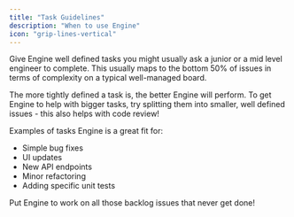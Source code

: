 ```yaml
---
title: "Task Guidelines"
description: "When to use Engine"
icon: "grip-lines-vertical"
---
```


Give Engine well defined tasks you might usually ask a junior or a mid level engineer to complete. This usually maps to the bottom 50% of issues in terms of complexity on a typical well-managed board.

The more tightly defined a task is, the better Engine will perform. To get Engine to help with bigger tasks, try splitting them into smaller, well defined issues - this also helps with code review\!

Examples of tasks Engine is a great fit for:

- Simple bug fixes
- UI updates
- New API endpoints
- Minor refactoring
- Adding specific unit tests

Put Engine to work on all those backlog issues that never get done\!